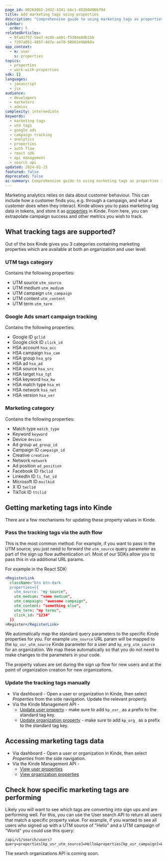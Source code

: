 ```yaml
---
page_id: 802630b5-2d42-4341-b6c1-052b0d06b794
title: Add marketing tags using properties
description: "Comprehensive guide to using marketing tags as properties in Kinde including UTM tracking, Google Ads integration, and campaign analytics implementation"
sidebar:
  order: 5
relatedArticles:
  - 9fa41f57-5ee7-4c8b-a401-f5384e8db1bb
  - f297a051-485f-4d7e-ae70-58063e96b60a
app_context:
  - m: user
    s: properties
topics:
  - properties
  - work-with-properties
sdk: []
languages:
  - javascript
  - jsx
audience:
  - developers
  - marketers
  - admins
complexity: intermediate
keywords:
  - marketing tags
  - utm tags
  - google ads
  - campaign tracking
  - analytics
  - properties
  - auth flow
  - react sdk
  - api management
  - search api
updated: 2024-01-15
featured: false
deprecated: false
ai-summary: Comprehensive guide to using marketing tags as properties in Kinde including UTM tracking, Google Ads integration, and campaign analytics implementation.
---
```


Marketing analytics relies on data about customer behaviour. This can include how a customer finds you, e.g. through a campaign, and what a customer does when they interact. Kinde allows you to pass marketing tag data in tokens, and store it as [properties](/properties/about-properties/) in Kinde. From here, you can extrapolate campaign success and other metrics you wish to track.

## What tracking tags are supported?

Out of the box Kinde gives you 3 categories containing marketing properties which are available at both an organization and user level:

### UTM tags category

Contains the following properties:

* UTM source `utm_source`
* UTM medium `utm_medium`
* UTM campaign `utm_campaign`
* UTM content `utm_content`
* UTM term `utm_term`

### Google Ads smart campaign tracking

Contains the following properties:

* Google ID `gclid`
* Google click ID `click_id`
* HSA account `hsa_acc`
* HSA campaign `hsa_cam`
* HSA group `hsa_grp`
* HSA ad `hsa_ad`
* HSA source `hsa_src`
* HSA target `hsa_tgt`
* HSA keyword `hsa_kw`
* HSA match type `hsa_mt`
* HSA network `hsa_net`
* HSA version `hsa_ver`

### Marketing category

Contains the following properties:

* Match type `match_type`
* Keyword `keyword`
* Device `device`
* Ad group `ad_group_id`
* Campaign ID `campaign_id`
* Creative `creative`
* Network `network`
* Ad position `ad_position`
* Facebook ID `fbclid`
* LinkedIn ID `li_fat_id`
* Microsoft ID `msclkid`
* X ID `twclid`
* TikTok ID `ttclid`

## Getting marketing tags into Kinde

There are a few mechanisms for updating these property values in Kinde.

### Pass the tracking tags via the auth flow

This is the most common method. For example, if you want to pass in the UTM source, you just need to forward the `utm_source` query parameter as part of the sign up flow authentication url. Most of our SDKs allow you to pass this in via additional URL params. 

For example in the React SDK:

```jsx
<RegisterLink
  className="btn btn-dark
  properties={{
    utm_source: "my source",
    utm_medium: "some medium",
    utm_campaign: "awesome campaign",
    utm_content: "something else",
    utm_term: "my terms",
    click_id: "1234"
  }}
>Register</RegisterLink>
```

We automatically map the standard query parameters to the specific Kinde properties for you. For example `utm_source` URL param will be mapped to the `kp_usr_utm_source` Kinde parameter for a user and `kp_org_utm_source` for an organization. We map these automatically so that you do not need to make changes to the parameters in your code.

The property values are set during the sign up flow for new users and at the point of organization creation for new organizations. 

### Update the tracking tags manually

* Via dashboard - Open a user or organization in Kinde, then select *Properties* from the side navigation. Update the relevant property.
* Via the Kinde Management API - 
    * [Update user property](https://docs.kinde.com/kinde-apis/management/#tag/users/put/api/v1/users/{user_id}/properties/{property_key}) - make sure to add `kp_usr_` as a prefix to the standard tag key.
    * [Update organization property](https://docs.kinde.com/kinde-apis/management/#tag/organizations/put/api/v1/organizations/{org_code}/properties/{property_key}) - make sure to add `kp_org_` as a prefix to the standard tag key.

## Accessing marketing tags data

* Via dashboard - Open a user or organization in Kinde, then select *Properties* from the side navigation.
* Via the Kinde Management API -
    * [View user properties](https://docs.kinde.com/kinde-apis/management/#tag/users/get/api/v1/users/{user_id}/properties)
    * [View organization properties](https://docs.kinde.com/kinde-apis/management/#tag/organizations/get/api/v1/organizations/{org_code}/properties) 

## Check how specific marketing tags are performing
    
Likely you will want to see which tags are converting into sign ups and are performing well. For this, you can use the User search API to return all users that match a specific property value. For example, if you wanted to see all users who signed up with a UTM source of "Hello" and a UTM campaign of "World" you could use this query:

```
/api/v1/search/users?query=properties[kp_usr_utm_source]=Hello&properties[kp_usr_campaign]=World
```

The search organizations API is coming soon.